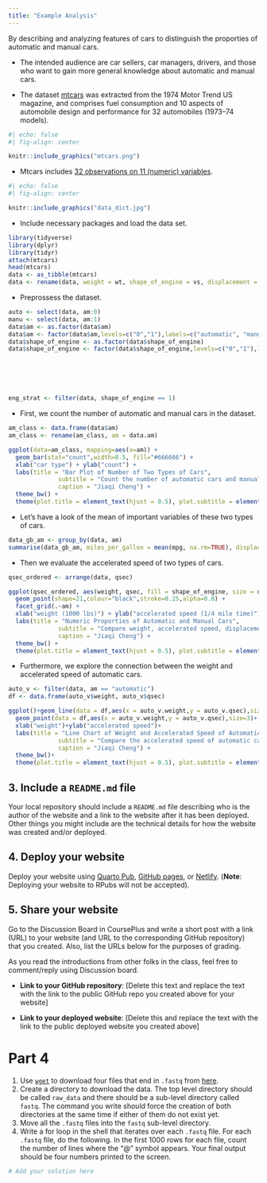 ```yaml
---
title: "Example Analysis"
---
```


By describing and analyzing features of cars to distinguish the proporties of automatic and manual cars.

- The intended audience are car sellers, car managers, drivers, and those who want to gain more general knowledge about automatic and manual cars.

- The dataset [mtcars](https://www.rdocumentation.org/packages/datasets/versions/3.6.2/topics/mtcars) was extracted from the 1974 Motor Trend US magazine, and comprises fuel consumption and 10 aspects of automobile design and performance for 32 automobiles (1973--74 models).

```r
#| echo: false
#| fig-align: center

knitr::include_graphics("mtcars.png")
```

- Mtcars includes [32 observations on 11 (numeric) variables]((https://www.rdocumentation.org/packages/datasets/versions/3.6.2/topics/mtcars)).

```r
#| echo: false
#| fig-align: center

knitr::include_graphics("data_dict.jpg")
```

- Include necessary packages and load the data set.

```r
library(tidyverse)
library(dplyr)
library(tidyr)
attach(mtcars)
head(mtcars)
data <- as_tibble(mtcars)
data <- rename(data, weight = wt, shape_of_engine = vs, displacement = disp)
```

- Preprossess the dataset.

```r
auto <- select(data, am:0)
manu <- select(data, am:1)
data$am <- as.factor(data$am)
data$am <- factor(data$am,levels=c("0","1"),labels=c("automatic", "manual"))
data$shape_of_engine <- as.factor(data$shape_of_engine)
data$shape_of_engine <- factor(data$shape_of_engine,levels=c("0","1"),labels=c("Vshaped", "straight"))






eng_strat <- filter(data, shape_of_engine == 1)


```

- First, we count the number of automatic and manual cars in the dataset.

```r
am_class <- data.frame(data$am)
am_class <- rename(am_class, am = data.am)

ggplot(data=am_class, mapping=aes(x=am)) +
  geom_bar(stat="count",width=0.5, fill="#666666") +
  xlab("car type") + ylab("count") +
  labs(title = "Bar Plot of Number of Two Types of Cars",
              subtitle = "Count the number of automatic cars and manual cars seperately",
              caption = "Jiaqi Cheng") +
  theme_bw() +
  theme(plot.title = element_text(hjust = 0.5), plot.subtitle = element_text(hjust = 0.5))
```

- Let's have a look of the mean of important variables of these two types of cars.

```r
data_gb_am <- group_by(data, am)
summarise(data_gb_am, miles_per_gallon = mean(mpg, na.rm=TRUE), displacement = mean(disp, na.rm = TRUE), horsepower = mean(hp, na.rm = TRUE), weight = mean(wt, na.rm = TRUE), mile_time = mean(qsec, na.rm=TRUE))
```

- Then we evaluate the accelerated speed of two types of cars.

```r
qsec_ordered <- arrange(data, qsec)

ggplot(qsec_ordered, aes(weight, qsec, fill = shape_of_engine, size = displacement)) +
  geom_point(shape=21,colour="black",stroke=0.25,alpha=0.8) + 
  facet_grid(.~am) +
  xlab("weight (1000 lbs)") + ylab("accelerated speed (1/4 mile time)") +
  labs(title = "Numeric Proporties of Automatic and Manual Cars",
              subtitle = "Compare weight, accelerated speed, displacement, shape of engine of two types of cars",
              caption = "Jiaqi Cheng") +
  theme_bw() +
  theme(plot.title = element_text(hjust = 0.5), plot.subtitle = element_text(hjust = 0.5))
```

- Furthermore, we explore the connection between the weight and accelerated speed of automatic cars.

```r
auto_v <- filter(data, am == "automatic")
df <- data.frame(auto_v$weight, auto_v$qsec)

ggplot()+geom_line(data = df,aes(x = auto_v.weight,y = auto_v.qsec),size=1)+
  geom_point(data = df,aes(x = auto_v.weight,y = auto_v.qsec),size=3)+
  xlab("weight")+ylab("accelerated speed")+
  labs(title = "Line Chart of Weight and Accelerated Speed of Automatic Cars",
              subtitle = "Compare the accelerated speed of automatic cars of different weight",
              caption = "Jiaqi Cheng") +
  theme_bw()+
  theme(plot.title = element_text(hjust = 0.5), plot.subtitle = element_text(hjust = 0.5))
```



## 3. Include a `README.md` file

Your local repository should include a `README.md` file describing who is the author of the website and a link to the website after it has been deployed. Other things you might include are the technical details for how the website was created and/or deployed. 

## 4. Deploy your website

Deploy your website using [Quarto Pub](https://quarto.org/docs/publishing/quarto-pub.html), [GitHub pages](https://quarto.org/docs/publishing/github-pages.html), or [Netlify](https://quarto.org/docs/publishing/netlify.html). (**Note**: Deploying your website to RPubs will not be accepted).

## 5. Share your website

Go to the Discussion Board in CoursePlus and write a short post with a link (URL) to your website (and URL to the corresponding GitHub repository) that you created. Also, list the URLs below for the purposes of grading. 

As you read the introductions from other folks in the class, feel free to comment/reply using Discussion board.

- **Link to your GitHub repository**: [Delete this text and replace the text with the link to the public GitHub repo you created above for your website]

- **Link to your deployed website**: [Delete this and replace the text with the link to the public deployed website you created above]


# Part 4

1. Use [`wget`](https://www.gnu.org/software/wget) to download four files that end in `.fastq` from [here](https://github.com/stephaniehicks/jhustatprogramming2022/tree/main/data). 
2. Create a directory to download the data. The top level directory should be called `raw_data` and there should be a sub-level directory called `fastq`. The command you write should force the creation of both directories at the same time if either of them do not exist yet.
3. Move all the `.fastq` files into the `fastq` sub-level directory. 
4. Write a for loop in the shell that iterates over each `.fastq` file. For each `.fastq` file, do the following. In the first 1000 rows for each file, count the number of lines where the "@" symbol appears. Your final output should be four numbers printed to the screen. 

```bash
# Add your solution here
```